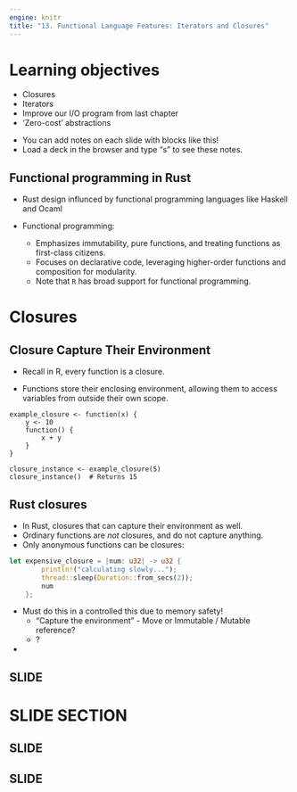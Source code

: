 ```yaml
---
engine: knitr
title: "13. Functional Language Features: Iterators and Closures"
---
```


# Learning objectives

::: nonincremental
- Closures
- Iterators
- Improve our I/O program from last chapter
- 'Zero-cost' abstractions
:::

::: notes
- You can add notes on each slide with blocks like this!
- Load a deck in the browser and type "s" to see these notes.
:::

## Functional programming in Rust

- Rust design influnced by functional programming languages like Haskell and Ocaml

- Functional programming:
    - Emphasizes immutability, pure functions, and treating functions as first-class citizens.
    - Focuses on declarative code, leveraging higher-order functions and composition for modularity. 
    - Note that `R` has broad support for functional programming.

# Closures

## Closure Capture Their Environment

- Recall in R, every function is a closure.  

- Functions store their enclosing environment, allowing them to access variables from outside their own scope.

```
example_closure <- function(x) {
    y <- 10
    function() {
        x + y
    }
}

closure_instance <- example_closure(5)
closure_instance()  # Returns 15
```

## Rust closures 

- In Rust, closures that can capture their environment as well. 
- Ordinary functions are *not* closures, and do not capture anything.
- Only anonymous functions can be closures: 

```rust
let expensive_closure = |num: u32| -> u32 {
        println!("calculating slowly...");
        thread::sleep(Duration::from_secs(2));
        num
    };
```
- Must do this in a controlled this due to memory safety!
  - "Capture the environment" - Move or Immutable / Mutable reference? 
  - ? 

- 



## SLIDE

# SLIDE SECTION

## SLIDE

## SLIDE
